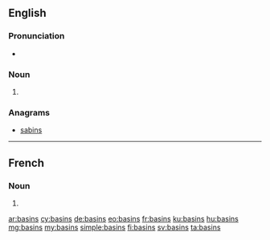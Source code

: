 ==English==

===Pronunciation===
* {{IPA|/ˈbeɪsɪnz/|lang=en}}

===Noun===
{{head|en|noun plural form}}

# {{plural of|basin|lang=en}}

===Anagrams===
* [[sabins#English|sabins]]

----

==French==

===Noun===
{{head|fr|noun plural form|g=?}}

# {{plural of|basin|lang=fr}}

[[ar:basins]]
[[cy:basins]]
[[de:basins]]
[[eo:basins]]
[[fr:basins]]
[[ku:basins]]
[[hu:basins]]
[[mg:basins]]
[[my:basins]]
[[simple:basins]]
[[fi:basins]]
[[sv:basins]]
[[ta:basins]]